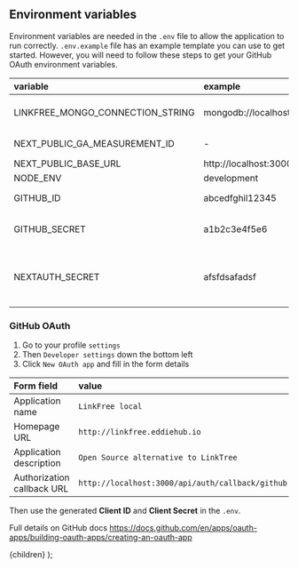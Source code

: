 
## Environment variables

Environment variables are needed in the `.env` file to allow the application to run correctly. `.env.example` file has an example template you can use to get started. However, you will need to follow these steps to get your GitHub OAuth environment variables.

| variable                         | example                            | required | description                                         |
| :------------------------------- | :--------------------------------- | :------- | :-------------------------------------------------- |
| LINKFREE_MONGO_CONNECTION_STRING | mongodb://localhost:27017/linkfree | true     | Database connection string                          |
| NEXT_PUBLIC_GA_MEASUREMENT_ID    | -                                  | false    | Google analytics id                                 |
| NEXT_PUBLIC_BASE_URL             | http://localhost:3000              | true     | Hosting url                                         |
| NODE_ENV                         | development                        | true     | -                                                   |
| GITHUB_ID                        | abcedfghil12345                    | true     | GitHub OAuth ID                                     |
| GITHUB_SECRET                    | a1b2c3e4f5e6                       | true     | GitHub OAuth Secret                                 |
| NEXTAUTH_SECRET                  | afsfdsafadsf                       | true     | Next Auth Secret, this can be any random characters |

### GitHub OAuth

1. Go to your profile `settings`
2. Then `Developer settings` down the bottom left
3. Click `New OAuth app` and fill in the form details

| Form field                 | value                                            |
| :------------------------- | :----------------------------------------------- |
| Application name           | `LinkFree local`                                 |
| Homepage URL               | `http://linkfree.eddiehub.io`                    |
| Application description    | `Open Source alternative to LinkTree`            |
| Authorization callback URL | `http://localhost:3000/api/auth/callback/github` |

Then use the generated **Client ID** and **Client Secret** in the `.env`.

Full details on GitHub docs https://docs.github.com/en/apps/oauth-apps/building-oauth-apps/creating-an-oauth-app

  <DocsLayout title="LinkFree Local Development Documentation">
    {children}
  </DocsLayout>
);
